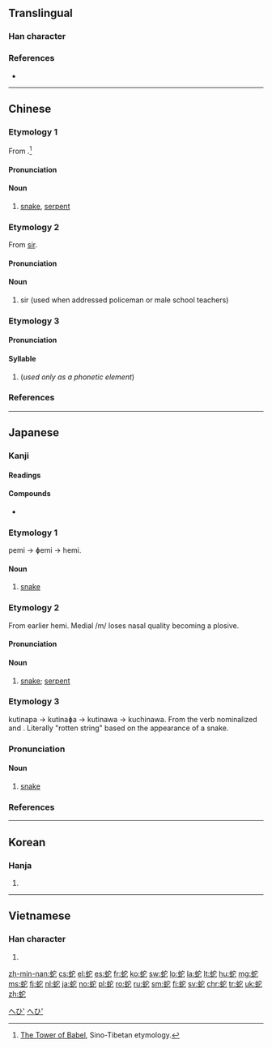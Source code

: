 ==Translingual==

===Han character===
{{Han char|rn=142|rad=虫|as=05|sn=11|four=53111|canj=LIJP|ids=⿰虫它}}

===References===
* {{Han ref|kx=1080.200|dkj=32964|dj=1548.360|hdz=42845.080|uh=86C7|ud=34503|bh=B344|bd=45892}}

----

==Chinese==
{{zh-forms}}
===Etymology 1===
From {{etym|sit-pro|zh}} {{m|sit-pro|*lăj}}.<ref>[http://starling.rinet.ru The Tower of Babel], Sino-Tibetan etymology.</ref>

====Pronunciation====
{{zh-pron
|m=shé
|ma=y
|c=se4
|h=pfs=sà
|mn=choâ/siâ
|mn_note=choâ - vernacular; siâ - literary
|w=3zo
|mc=3
|oc=1,2
|cat=n}}

====Noun====
{{zh-noun|mw=條}}

# {{context|Elementary Mandarin|lang=zh|sort=she2}} [[snake]], [[serpent]]
#: {{zh-usex|^耶和華 ^神 對 女人 說，你 作 的 是 什麼 事 呢？女人 說，那 蛇 引誘 我，我 就 吃 了。|And the Lord God said unto the woman, What is this that thou hast done? And the woman said, The serpent beguiled me, and I did eat.}}

===Etymology 2===
From {{etym|en|yue}} [[sir]].

====Pronunciation====
{{zh-pron
|c=soe4
|cat=n}}

====Noun====
{{zh-noun}}

# {{context|Cantonese|Hong Kong|lang=zh}} sir (used when addressed policeman or male school teachers)

===Etymology 3===
====Pronunciation====
{{zh-pron
|m=yí
|c=ji4
|cat=
|mc=1
|oc=2,3
}}

====Syllable====
{{head|zh|syllable}}

# (''used only as a phonetic element'')
#: {{zh-usex|蛇{yí}蛇{yí}|facile (of words); calmly; leisurely}}
#: {{zh-usex|委{wēi}蛇{yí}|winding; meandering; pretending interest and sympathy}}

{{zh-cat|Reptiles}}

===References===
<references />
----

==Japanese==

===Kanji===
{{ja-kanji|grade=c|rs=虫05}}

====Readings====
{{ja-readings
|goon=[[い]] (i) {{non-joyo-reading}}, [[じゃ]] (ja), [[た]] (ta) {{non-joyo-reading}}
|kanon=[[い]] (i) {{non-joyo-reading}}, [[しゃ]] (sha) {{non-joyo-reading}}, [[た]] (ta) {{non-joyo-reading}}
|kanyoon=[[だ]] (da)
|kun=[[へび]] (hebi), [[くちなわ]] (kuchinawa)
}}

====Compounds====
* {{l|ja|蛇口|tr=[[じゃぐち]], jaguchi}}

===Etymology 1===
pemi → ɸemi → hemi.

====Noun====
{{ja-noun|へみ}}

# {{lb|ja|obsolete|sort=へみ}} [[snake]]

===Etymology 2===
{{ja-kanjitab|へび|yomi=k}}
From earlier hemi. Medial /m/ loses nasal quality becoming a plosive.

====Pronunciation====
{{ja-pron|ヘビ|acc=a|y=k|acc_ref=NHK}}

====Noun====
{{ja-noun|へび|ヘビ}}

# [[snake]]; [[serpent]]

===Etymology 3===
kutinapa → kutinaɸa → kutinawa → kuchinawa. From the verb {{term|朽ちる|kuchi-|to rot}} nominalized and {{term|縄|napa|string, cord}}. Literally "rotten string" based on the appearance of a snake.
===Pronunciation===
{{ja-pron|くちなわ|dev=1|acc=h|acc_ref=NHK|y=k}}
====Noun====
{{ja-noun|くちなわ|hhira=くちなは}}

# {{lb|ja|obsolete|sort=くちなわ}} [[snake]]
===References===
<references/>

[[Category:1000 Japanese basic words|へひ']]
[[Category:ja:Snakes|へひ']]

----

==Korean==

===Hanja===
{{ko-hanja|hangeul=[[사]], [[이]]|eumhun=|rv=sa, i|mr=sa, i|y=sa, i}}

# {{defn|lang=ko|sort=虫05}}

----

==Vietnamese==

===Han character===
{{vi-hantu|xà|rs=虫05}}

# {{defn|lang=vi|sort=虫05}}

[[zh-min-nan:蛇]]
[[cs:蛇]]
[[el:蛇]]
[[es:蛇]]
[[fr:蛇]]
[[ko:蛇]]
[[sw:蛇]]
[[lo:蛇]]
[[la:蛇]]
[[lt:蛇]]
[[hu:蛇]]
[[mg:蛇]]
[[ms:蛇]]
[[fj:蛇]]
[[nl:蛇]]
[[ja:蛇]]
[[no:蛇]]
[[pl:蛇]]
[[ro:蛇]]
[[ru:蛇]]
[[sm:蛇]]
[[fi:蛇]]
[[sv:蛇]]
[[chr:蛇]]
[[tr:蛇]]
[[uk:蛇]]
[[zh:蛇]]